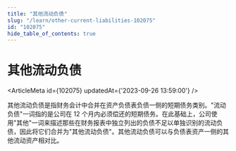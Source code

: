 ```yaml
---
title: "其他流动负债"
slug: "/learn/other-current-liabilities-102075"
id: "102075"
hide_table_of_contents: true
---
```



# 其他流动负债

<ArticleMeta id={102075} updatedAt={'2023-09-26 13:59:00'} />
<div className='border-solid border-b border-t-0 my-4 border-[var(--ifm-color-gray-300)]' />

其他流动负债是指财务会计中合并在资产负债表负债一侧的短期债务类别。"流动负债"一词指的是公司在 12 个月内必须偿还的短期债务。在此基础上，公司使用"其他"一词来描述那些在财务报表中独立列出的负债不足以单独识别的流动负债，因此将它们合并为"其他流动负债"。其他流动负债可以与负债表资产一侧的其他流动资产相对比。
